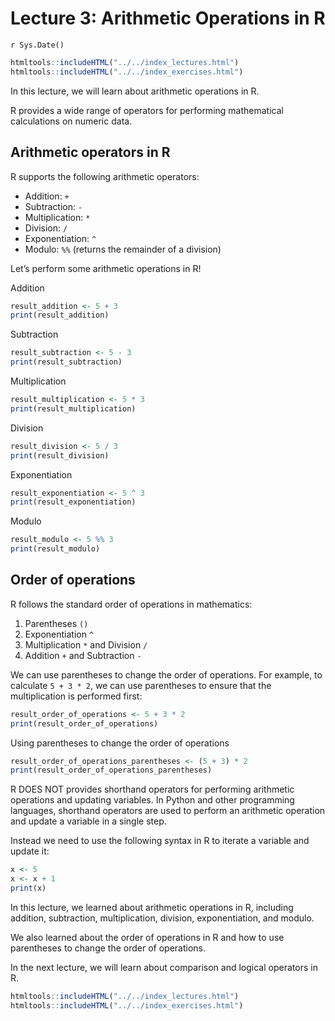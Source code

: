 # Lecture 3: Arithmetic Operations in R
`r Sys.Date()`

```r
htmltools::includeHTML("../../index_lectures.html")
htmltools::includeHTML("../../index_exercises.html")
```


In this lecture, we will learn about arithmetic operations in R.

R provides a wide range of operators for performing mathematical calculations
on numeric data.

## Arithmetic operators in R

R supports the following arithmetic operators:

- Addition: `+`
- Subtraction: `-`
- Multiplication: `*`
- Division: `/`
- Exponentiation: `^`
- Modulo: `%%` (returns the remainder of a division)

Let's perform some arithmetic operations in R!

Addition

```r
result_addition <- 5 + 3
print(result_addition)
```

Subtraction

```r
result_subtraction <- 5 - 3
print(result_subtraction)
```

Multiplication

```r
result_multiplication <- 5 * 3
print(result_multiplication)
```

Division

```r
result_division <- 5 / 3
print(result_division)
```

Exponentiation

```r
result_exponentiation <- 5 ^ 3
print(result_exponentiation)
```

Modulo

```r
result_modulo <- 5 %% 3
print(result_modulo)
```

## Order of operations

R follows the standard order of operations in mathematics:

1. Parentheses `()`
1. Exponentiation `^`
1. Multiplication `*` and Division `/`
1. Addition `+` and Subtraction `-`

We can use parentheses to change the order of operations. For example, to
calculate `5 + 3 * 2`, we can use parentheses to ensure that the
multiplication is performed first:

```r
result_order_of_operations <- 5 + 3 * 2
print(result_order_of_operations)
```

Using parentheses to change the order of operations

```r
result_order_of_operations_parentheses <- (5 + 3) * 2
print(result_order_of_operations_parentheses)
```

R DOES NOT provides shorthand operators for performing arithmetic operations
and updating variables. In Python and other programming languages, shorthand
operators are used to perform an arithmetic operation and update a variable
in a single step.

Instead we need to use the following syntax in R to iterate a variable and
update it:

```r
x <- 5
x <- x + 1
print(x)
```

In this lecture, we learned about arithmetic operations in R, including
addition, subtraction, multiplication, division, exponentiation, and modulo.

We also learned about the order of operations in R and how to use parentheses
to change the order of operations.

In the next lecture, we will learn about comparison and logical operators in
R.


```r
htmltools::includeHTML("../../index_lectures.html")
htmltools::includeHTML("../../index_exercises.html")
```

